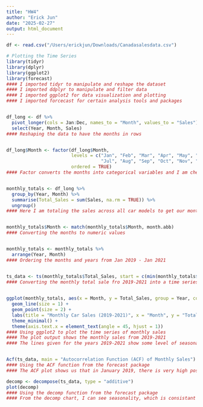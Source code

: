 ```yaml
---
title: "HW4"
author: "Erick Jun"
date: "2025-02-27"
output: html_document
---
```



```r

df <- read.csv("/Users/erickjun/Downloads/Canadasalesdata.csv")

# Plotting the Time Series 
library(tidyr) 
library(dplyr)
library(ggplot2)
library(forecast)
#### I imported tidyr to manipulate and reshape the dataset
#### I imported ddplyr to manipulate and filter data 
#### I imported ggplot2 for data visualization and plotting
#### I imported forcecast for certain analysis tools and packages


df_long <- df %>% 
  pivot_longer(cols = Jan:Dec, names_to = "Month", values_to = "Sales") %>%
  select(Year, Month, Sales)
#### Reshaping the data to have the months in rows


df_long$Month <- factor(df_long$Month, 
                        levels = c("Jan", "Feb", "Mar", "Apr", "May", "Jun", 
                                   "Jul", "Aug", "Sep", "Oct", "Nov", "Dec"),
                        ordered = TRUE)
#### Factor converts the months into categorical variables and I am checking to make sure the months are in the proper order 


monthly_totals <- df_long %>%
  group_by(Year, Month) %>%
  summarise(Total_Sales = sum(Sales, na.rm = TRUE)) %>%
  ungroup()
#### Here I am totaling the sales across all car models to get our monthly totals 


monthly_totals$Month <- match(monthly_totals$Month, month.abb)
#### Converting the months to numeric values 


monthly_totals <- monthly_totals %>%
  arrange(Year, Month)
#### Ordering the months and years from Jan 2019 - Jan 2021 


ts_data <- ts(monthly_totals$Total_Sales, start = c(min(monthly_totals$Year), 1), frequency = 12)
#### Converting the monthly total sale fro 2019-2021 into a time series 

  
ggplot(monthly_totals, aes(x = Month, y = Total_Sales, group = Year, color = as.factor(Year))) +
  geom_line(size = 1) + 
  geom_point(size = 2) +
  labs(title = "Monthly Car Sales (2019-2021)", x = "Month", y = "Total Sales", color = "Year") +
  theme_minimal() +
  theme(axis.text.x = element_text(angle = 45, hjust = 1))
#### Using ggplot2 to plot the time series of monthly sales 
#### The plot output shows the monthly sales from 2019-2021
#### The lines given for the years 2019-2021 show some level of seasonality


Acf(ts_data, main = "Autocorrelation Function (ACF) of Monthly Sales")
#### Using the ACF function from the forecast package 
#### The ACF plot shows us that in January 2019, there is very high positive correlation, while around the same time next year, there is a slight negative correlation, and then again at month 24, showing seasonality

decomp <- decompose(ts_data, type = "additive")
plot(decomp)
#### Using the decomp function from the forecast package
#### From the decomp chart, I can see seasonality, which is consistant with the other two plots, as well as high levels of noise (random) which makes sense because the last few months of thw 2021 year have no sales data as well as months in the year with very low sales (single digits) 





```









